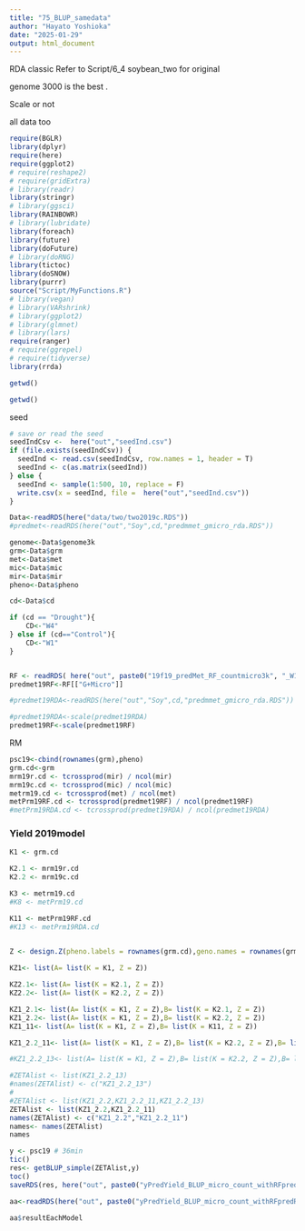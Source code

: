 ```yaml
---
title: "75_BLUP_samedata"
author: "Hayato Yoshioka"
date: "2025-01-29"
output: html_document
---
```




RDA classic 
Refer to Script/6_4 soybean_two for original

genome 3000 is the best . 

Scale or not

all data too

```r
require(BGLR)
library(dplyr)
require(here)
require(ggplot2)
# require(reshape2)
# require(gridExtra)
# library(readr)
library(stringr)
# library(ggsci)
library(RAINBOWR)
# library(lubridate)
library(foreach)
library(future)
library(doFuture)
# library(doRNG)
library(tictoc)
library(doSNOW)
library(purrr)
source("Script/MyFunctions.R")
# library(vegan)
# library(VARshrink)
# library(ggplot2)
# library(glmnet)
# library(lars)
require(ranger)
# require(ggrepel)
# require(tidyverse)
library(rrda)

getwd()
```

```r
getwd()
```


seed
```r
# save or read the seed
seedIndCsv <-  here("out","seedInd.csv")
if (file.exists(seedIndCsv)) {
  seedInd <- read.csv(seedIndCsv, row.names = 1, header = T)
  seedInd <- c(as.matrix(seedInd))
} else {
  seedInd <- sample(1:500, 10, replace = F)
  write.csv(x = seedInd, file =  here("out","seedInd.csv"))
}
```

```r
Data<-readRDS(here("data/two/two2019c.RDS"))
#predmet<-readRDS(here("out","Soy",cd,"predmmet_gmicro_rda.RDS"))

genome<-Data$genome3k
grm<-Data$grm
met<-Data$met
mic<-Data$mic
mir<-Data$mir
pheno<-Data$pheno

cd<-Data$cd

if (cd == "Drought"){
	CD<-"W4"
} else if (cd=="Control"){
	CD<-"W1"
}


RF <- readRDS( here("out", paste0("19f19_predMet_RF_countmicro3k", "_W1", ".RDS")))
predmet19RF<-RF[["G+Micro"]]

#predmet19RDA<-readRDS(here("out","Soy",cd,"predmmet_gmicro_rda.RDS"))
```


```r
#predmet19RDA<-scale(predmet19RDA)
predmet19RF<-scale(predmet19RF)
```


RM
```r
psc19<-cbind(rownames(grm),pheno)
grm.cd<-grm
mrm19r.cd <- tcrossprod(mir) / ncol(mir)
mrm19c.cd <- tcrossprod(mic) / ncol(mic)
metrm19.cd <- tcrossprod(met) / ncol(met)
metPrm19RF.cd <- tcrossprod(predmet19RF) / ncol(predmet19RF)
#metPrm19RDA.cd <- tcrossprod(predmet19RDA) / ncol(predmet19RDA)
```

### Yield 2019model

```r
K1 <- grm.cd

K2.1 <- mrm19r.cd
K2.2 <- mrm19c.cd

K3 <- metrm19.cd
#K8 <- metPrm19.cd

K11 <- metPrm19RF.cd
#K13 <- metPrm19RDA.cd 

	
Z <- design.Z(pheno.labels = rownames(grm.cd),geno.names = rownames(grm.cd))

KZ1<- list(A= list(K = K1, Z = Z))

KZ2.1<- list(A= list(K = K2.1, Z = Z))
KZ2.2<- list(A= list(K = K2.2, Z = Z))

KZ1_2.1<- list(A= list(K = K1, Z = Z),B= list(K = K2.1, Z = Z))
KZ1_2.2<- list(A= list(K = K1, Z = Z),B= list(K = K2.2, Z = Z))
KZ1_11<- list(A= list(K = K1, Z = Z),B= list(K = K11, Z = Z))

KZ1_2.2_11<- list(A= list(K = K1, Z = Z),B= list(K = K2.2, Z = Z),B= list(K = K11, Z = Z))

#KZ1_2.2_13<- list(A= list(K = K1, Z = Z),B= list(K = K2.2, Z = Z),B= list(K = K13, Z = Z))

#ZETAlist <- list(KZ1_2.2_13)
#names(ZETAlist) <- c("KZ1_2.2_13")
# 
#ZETAlist <- list(KZ1_2.2,KZ1_2.2_11,KZ1_2.2_13)
ZETAlist <- list(KZ1_2.2,KZ1_2.2_11)
names(ZETAlist) <- c("KZ1_2.2","KZ1_2.2_11")
names<- names(ZETAlist)
names
```



```r
y <- psc19 # 36min
tic()
res<- getBLUP_simple(ZETAlist,y)
toc()
saveRDS(res, here("out", paste0("yPredYield_BLUP_micro_count_withRFpredRDApred", CD, "com.RDS")))
```


```r
aa<-readRDS(here("out", paste0("yPredYield_BLUP_micro_count_withRFpredRDApred", CD, "com.RDS")))

aa$resultEachModel

```

